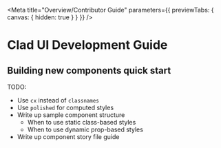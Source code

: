 
<Meta
  title="Overview/Contributor Guide"
  parameters={{ previewTabs: { canvas: { hidden: true } } }}
/>

# Clad UI Development Guide

## Building new components quick start

TODO:

- Use `cx` instead of `classnames`
- Use `polished` for computed styles
- Write up sample component structure
  + When to use static class-based styles
  + When to use dynamic prop-based styles
- Write up component story file guide
